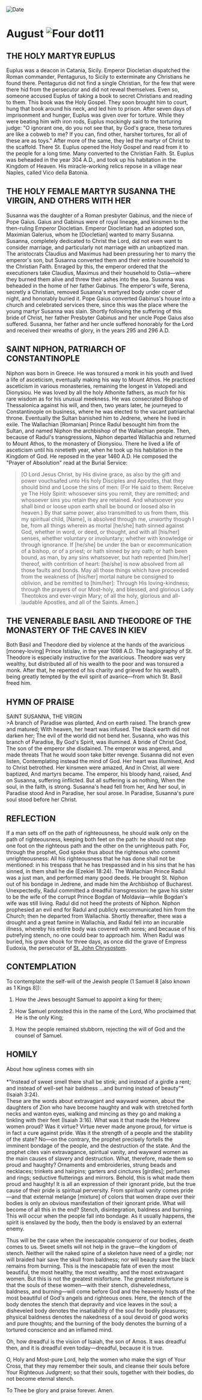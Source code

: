 
<RunningHead />
<Image src="/title-imprint.png" height={68} width={50} alt="Date" className="title-imprint"/>

# <div id="date">August <Image className="four-dot" src="/four-dot.png" height={15} width={15} alt="Four dot" />11</div>

## THE HOLY MARTYR EUPLUS

Euplus was a deacon in Catania, Sicily. Emperor Diocletian dispatched the Roman commander, Pentagurus, to Sicily to exterminate any Christians he found there. Pentagurus did not find a single Christian, for the few that were there hid from the persecutor and did not reveal themselves. Even so, someone accused Euplus of taking a book to secret Christians and reading to them. This book was the Holy Gospel. They soon brought him to court, hung that book around his neck, and led him to prison. After seven days of imprisonment and hunger, Euplus was given over for torture. While they were beating him with iron rods, Euplus mockingly said to the torturing judge: "O ignorant one, do you not see that, by God's grace, these tortures are like a cobweb to me? If you can, find other, harsher tortures, for all of these are as toys." After more of the same, they led the martyr of Christ to the scaffold. There St. Euplus opened the Holy Gospel and read from it to the people for a long time. Many converted to the Christian Faith. St. Euplus was beheaded in the year 304 A.D., and took up his habitation in the Kingdom of Heaven. His miracle-working relics repose in a village near Naples, called Vico della Batonia.

## THE HOLY FEMALE MARTYR SUSANNA THE VIRGIN, AND OTHERS WITH HER

Susanna was the daughter of a Roman presbyter Gabinus, and the niece of Pope Gaius. Gaius and Gabinus were of royal lineage, and kinsmen to the then-ruling Emperor Diocletian. Emperor Diocletian had an adopted son, Maximian Galerius, whom he [Diocletian] wanted to marry Susanna. Susanna, completely dedicated to Christ the Lord, did not even want to consider marriage, and particularly not marriage with an unbaptized man. The aristocrats Claudius and Maximus had been pressuring her to marry the emperor's son, but Susanna converted them and their entire household to the Christian Faith. Enraged by this, the emperor ordered that the executioners take Claudius, Maximus and their household to Ostia—where they burned them alive and threw their ashes into the sea. Susanna was beheaded in the home of her father Gabinus. The emperor's wife, Serena, secretly a Christian, removed Susanna's martyred body under cover of night, and honorably buried it. Pope Gaius converted Gabinus's house into a church and celebrated services there, since this was the place where the young martyr Susanna was slain. Shortly following the suffering of this bride of Christ, her father Presbyter Gabinus and her uncle Pope Gaius also suffered. Susanna, her father and her uncle suffered honorably for the Lord and received their wreaths of glory, in the years 295 and 296 A.D.

## SAINT NIPHON, PATRIARCH OF CONSTANTINOPLE

Niphon was born in Greece. He was tonsured a monk in his youth and lived a life of asceticism, eventually making his way to Mount Athos. He practiced asceticism in various monasteries, remaining the longest in Vatopedi and Dionysiou. He was loved by all the holy Athonite fathers, as much for his rare wisdom as for his unusual meekness. He was consecrated Bishop of Thessalonica against his will, and then, two years later, he journeyed to Constantinople on business, where he was elected to the vacant patriarchal throne.  Eventually the Sultan banished him to Jedrene, where he lived in exile. The Wallachian [Romanian] Prince Radul besought him from the Sultan, and named Niphon the archbishop of the Wallachian people. Then, because of Radul's transgressions, Niphon departed Wallachia and returned to Mount Athos, to the monastery of Dionysiou. There he lived a life of asceticism until his ninetieth year, when he took up his habitation in the Kingdom of God. He reposed in the year 1460 A.D. He composed the "Prayer of Absolution" read at the Burial Service:

>[O Lord Jesus Christ, by His divine grace, as also by
the gift and power vouchsafed unto His holy
Disciples and Apostles, that they should bind and
Loose the sins of men: (For He said to them: Receive ye
The Holy Spirit: whosoever sins you remit, they are
remitted; and whosoever sins you retain they are retained.
And whatsoever you shall bind or loose upon earth shall be bound or loosed also in heaven.)
By that same power, also transmitted to us from them,
this my spiritual child, [Name], is absolved through me, unworthy though I be,
from all things wherein as mortal [he/she] hath sinned against God,
whether in word, or deed, or thought, and with all [his/her] senses,
whether voluntary or involuntary; whether with knowledge or through ignorance.
If [he/she] be under the ban or excommunication of a bishop, or of a priest;
or hath sinned by any oath; or hath been bound, as man, by any sins whatsoever,
but hath repented [him/her] thereof, with contrition of heart:
[he/she] is now absolved from all those faults and bonds.
May all those things which have proceeded from the weakness of [his/her] mortal nature
be consigned to oblivion, and be remitted to [him/her]:
Through His loving-kindness;
through the prayers of our Most-holy, and blessed, and glorious Lady Theotokos and ever-virgin Mary;
of all the holy, glorious and all-laudable Apostles, and all of the Saints. Amen.]


## THE VENERABLE BASIL AND THEODORE OF THE MONASTERY OF THE CAVES IN KIEV

Both Basil and Theodore died by violence at the hands of the avaricious [money-loving] Prince Istislav, in the year 1098 A.D. The hagiography of St. Theodore is especially instructive for the avaricious. Theodore was very wealthy, but distributed all of his wealth to the poor and was tonsured a monk. After that, he repented of his charity and grieved for his wealth,  being greatly tempted by the evil spirit of avarice—from which St. Basil freed him.


## HYMN OF PRAISE
<div style={{textAlign:'center', color:'crimson', fontWeight:'bold'}}>
SAINT SUSANNA, THE VIRGIN
</div>
>A branch of Paradise was planted,  
And on earth raised.  
The branch grew and matured;  
With heaven, her heart was infused.  
The black earth did not darken her;  
The evil of the world did not bend her.  
Susanna, who was this branch of Paradise,  
By God's Spirit, was illumined.  
A bride of Christ God,  
The son of the emperor she disdained.  
The emperor was angered, and made threats  
That he would soon take bitter revenge.  
Susanna did not even listen,  
Contemplating instead the mind of God.  
Her heart was illumined,  
And to Christ betrothed.  
Her kinsmen were amazed,  
And in Christ, all were baptized,  
And martyrs became.  
The emperor, his bloody hand, raised,  
And on Susanna, suffering iinflicted.  
But all suffering is as nothing,  
When the soul, in the faith, is strong.  
Susanna's head fell from her,  
And her soul, in Paradise stood  
And in Paradise, her soul arose.  
In Paradise, Susanna's pure soul stood before her Christ.  


## REFLECTION

If a man sets off on the path of righteousness, he should walk only on the path of righteousness, keeping both feet on the path: he should not step one foot on the righteous path and the other on the unrighteous path. For, through the prophet, God spoke thus about the righteous who commit unrighteousness: All his righteousness that he has done shall not be mentioned: in his trespass that he has trespassed and in his sins that he has sinned, in them shall he die (Ezekiel 18:24). The Wallachian Prince Radul was a just man, and performed many good deeds. He brought St. Niphon out of his bondage in Jedrene, and made him the Archbishop of Bucharest. Unexpectedly, Radul committed a dreadful transgression: he gave his sister to be the wife of the corrupt Prince Bogdan of Moldavia—while Bogdan's wife was still living. Radul did not heed the protests of Niphon. Niphon prophesied an evil end for Radul and publicly excommunicated him from the Church; then he departed from Wallachia. Shortly thereafter, there was a drought and a great famine in Wallachia, and Radul fell into an incurable illness, whereby his entire body was covered with sores; and because of his putrefying stench, no one could bear to approach him. When Radul was buried, his grave shook for three days, as once did the grave of Empress Eudoxia, the persecutor of [St. John Chrysostom](/november/13th).

## CONTEMPLATION

To contemplate the self-will of the Jewish people (1 Samuel 8 [also known as 1 Kings 8]):

1. How the Jews besought Samuel to appoint a king for them;

2. How Samuel protested this in the name of the Lord, Who proclaimed that He is the only King;

3. How the people remained stubborn, rejecting the will of God and the counsel of Samuel.

## HOMILY
<div style={{textAlign:'center', color:'crimson', fontWeight:'bold'}}>
About how ugliness comes with sin
</div>
<br />
<div style={{textAlign:'right'}}>
*"Instead of sweet smell there shall be stink; and instead of a girdle a rent; and instead of well-set hair baldness …and burning instead of beauty"* (Isaiah 3:24).
</div>
These are the words about extravagant and wayward women, about the daughters of Zion who have become haughty and walk with stretched forth necks and wanton eyes, walking and mincing as they go and making a tinkling with their feet (Isaiah 3:16). What was it that made the Hebrew women proud? Was it virtue? Virtue never made anyone proud, for virtue is in fact a cure against pride. Was it the strength of a people and the stability of the state? No—on the contrary, the prophet precisely fortells the imminent bondage of the people, and the destruction of the state. And the prophet cites vain extravagance, spiritual vanity, and wayward women as the main causes of slavery and destruction. What, therefore, made them so proud and haughty? Ornaments and embroideries, strung beads and necklaces; trinkets and hairpins; garters and cinctures [girdles]; perfumes and rings; seductive flutterings and mirrors. Behold, this is what made them proud and haughty!  It is all an expression of their ignorant pride, but the true cause of their pride is spiritual perversity. From spiritual vanity comes pride—and that external melange [mixture] of colors that women drape over their bodies is only an obvious manifestation of their ignorant pride. What will become of all this in the end? Stench, disintegration, baldness and burning. This will occur when the people fall into bondage. As it usually happens, the spirit is enslaved by the body, then the body is enslaved by an external enemy.

Thus will be the case when the inescapable conqueror of our bodies, death comes to us. Sweet smells will not help in the grave—the kingdom of stench. Neither will the naked spine of a skeleton have need of a girdle; nor will braided hair save the skull from baldness; nor will beauty save the black remains from burning. This is the inescapable fate of even the most beautiful, the most healthy, the most wealthy, and the most extravagant women. But this is not the greatest misfortune. The greatest misfortune is that the souls of these women—with their stench, disheveledness, baldness, and burning—will come before God and the heavenly hosts of the most beautiful of God's angels and righteous ones. Here, the stench of the body denotes the stench that depravity and vice leaves in the soul; a disheveled body denotes the insatiability of the soul for bodily pleasures; physical baldness denotes the nakedness of a soul devoid of good works and pure thoughts; and the burning of the body denotes the burning of a tortured conscience and an inflamed mind.

Oh, how dreadful is the vision of Isaiah, the son of Amos. It was dreadful then, and it is dreadful even today—dreadful, because it is true.

O, Holy and Most-pure Lord, help the women who make the sign of Your Cross, that they may remember their souls, and cleanse their souls before Your Righteous Judgment; so that their souls, together with their bodies, do not become eternal stench.

To Thee be glory and praise forever. Amen.